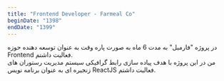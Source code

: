 ```yaml
---
title: "Frontend Developer - Farmeal Co"
beginDate: "1398"
endDate: "1399"
---
```


در پروژه "فارمیل" به مدت 6 ماه به صورت پاره وقت به عنوان توسعه دهنده حوزه Frontend فعالیت داشتم. <br />
من در این پروژه با هدف پیاده سازی رابط گرافیکی سیستم مدیریت رستوران های زنجیره ای به عنوان برنامه نویس ReactJS فعالیت داشتم.
